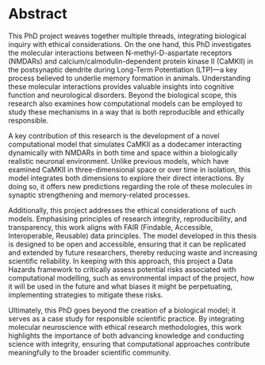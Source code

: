 # Abstract {.unnumbered}

This PhD project weaves together multiple threads, integrating biological inquiry with ethical considerations. On the one hand, this PhD investigates the molecular interactions between N-methyl-D-aspartate receptors (NMDARs) and calcium/calmodulin-dependent protein kinase II (CaMKII) in the postsynaptic dendrite during Long-Term Potentiation (LTP)—a key process believed to underlie memory formation in animals. Understanding these molecular interactions provides valuable insights into cognitive function and neurological disorders. Beyond the biological scope, this research also examines how computational models can be employed to study these mechanisms in a way that is both reproducible and ethically responsible. 

A key contribution of this research is the development of a novel computational model that simulates CaMKII as a dodecamer interacting dynamically with NMDARs in both time and space within a biologically realistic neuronal environment. Unlike previous models, which have examined CaMKII in three-dimensional space or over time in isolation, this model integrates both dimensions to explore their direct interactions. By doing so, it offers new predictions regarding the role of these molecules in synaptic strengthening and memory-related processes.

Additionally, this project addresses the ethical considerations of such models. Emphasising principles of research integrity, reproducibility, and transparency, this work aligns with FAIR (Findable, Accessible, Interoperable, Reusable) data principles. The model developed in this thesis is designed to be open and accessible, ensuring that it can be replicated and extended by future researchers, thereby reducing waste and increasing scientific reliability. In keeping with this approach, this project a Data Hazards framework to critically assess potential risks associated with computational modelling, such as environmental impact of the project, how it will be used in the future and what biases it might be perpetuating, implementing strategies to mitigate these risks.

Ultimately, this PhD goes beyond the creation of a biological model; it serves as a case study for responsible scientific practice. By integrating molecular neuroscience with ethical research methodologies, this work highlights the importance of both advancing knowledge and conducting science with integrity, ensuring that computational approaches contribute meaningfully to the broader scientific community.